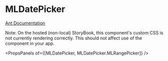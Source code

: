 
# MLDatePicker

[Ant Documentation](https://3x.ant.design/components/date-picker)

Note: On the hosted (non-local) StoryBook, this component's custom CSS is not currently rendering correctly. This should not affect use of the component in your app.


<PropsPanels of={[MLDatePicker, MLDatePicker.MLRangePicker]} />
